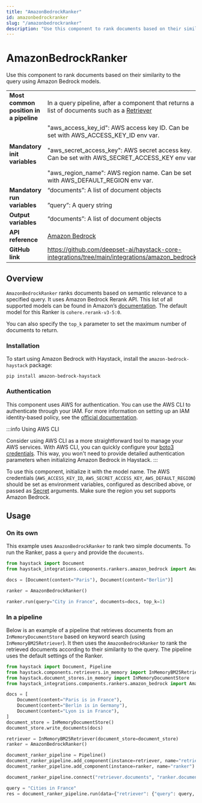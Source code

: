 ```yaml
---
title: "AmazonBedrockRanker"
id: amazonbedrockranker
slug: "/amazonbedrockranker"
description: "Use this component to rank documents based on their similarity to the query using Amazon Bedrock models."
---
```


# AmazonBedrockRanker

Use this component to rank documents based on their similarity to the query using Amazon Bedrock models.

|  |  |
| --- | --- |
| **Most common position in a pipeline** | In a query pipeline, after a component that returns a list of documents such as a [Retriever](../../../docs/pipeline-components/retrievers.mdx) |
| **Mandatory init variables** | "aws_access_key_id": AWS access key ID. Can be set with AWS_ACCESS_KEY_ID env var.  <br /> <br />"aws_secret_access_key": AWS secret access key. Can be set with AWS_SECRET_ACCESS_KEY env var.  <br /> <br />"aws_region_name": AWS region name. Can be set with AWS_DEFAULT_REGION env var. |
| **Mandatory run variables** | “documents”: A list of document objects  <br /> <br />”query”: A query string |
| **Output variables** | “documents”: A list of document objects |
| **API reference** | [Amazon Bedrock](/reference/integrations-amazon-bedrock) |
| **GitHub link** | https://github.com/deepset-ai/haystack-core-integrations/tree/main/integrations/amazon_bedrock/ |

## Overview

`AmazonBedrockRanker` ranks documents based on semantic relevance to a specified query. It uses Amazon Bedrock Rerank API. This list of all supported models can be found in Amazon’s [documentation](https://docs.aws.amazon.com/bedrock/latest/userguide/rerank-supported.html). The default model for this Ranker is `cohere.rerank-v3-5:0`.

You can also specify the `top_k` parameter to set the maximum number of documents to return.

### Installation

To start using Amazon Bedrock with Haystack, install the `amazon-bedrock-haystack` package:

```shell
pip install amazon-bedrock-haystack
```

### Authentication

This component uses AWS for authentication. You can use the AWS CLI to authenticate through your IAM. For more information on setting up an IAM identity-based policy, see the [official documentation](https://docs.aws.amazon.com/bedrock/latest/userguide/security_iam_id-based-policy-examples.html).

:::info
Using AWS CLI

Consider using AWS CLI as a more straightforward tool to manage your AWS services. With AWS CLI, you can quickly configure your [boto3 credentials](https://boto3.amazonaws.com/v1/documentation/api/latest/guide/credentials.html). This way, you won't need to provide detailed authentication parameters when initializing Amazon Bedrock in Haystack.
:::

To use this component, initialize it with the model name. The AWS credentials (`AWS_ACCESS_KEY_ID`, `AWS_SECRET_ACCESS_KEY`, `AWS_DEFAULT_REGION`) should be set as environment variables, configured as described above, or passed as [Secret](../../concepts/secret-management.mdx) arguments. Make sure the region you set supports Amazon Bedrock.

## Usage

### On its own

This example uses `AmazonBedrockRanker` to rank two simple documents. To run the Ranker, pass a `query` and provide the `documents`.

```python
from haystack import Document
from haystack_integrations.components.rankers.amazon_bedrock import AmazonBedrockRanker

docs = [Document(content="Paris"), Document(content="Berlin")]

ranker = AmazonBedrockRanker()

ranker.run(query="City in France", documents=docs, top_k=1)
```

### In a pipeline

Below is an example of a pipeline that retrieves documents from an `InMemoryDocumentStore` based on keyword search (using `InMemoryBM25Retriever`). It then uses the `AmazonBedrockRanker` to rank the retrieved documents according to their similarity to the query. The pipeline uses the default settings of the Ranker.

```python
from haystack import Document, Pipeline
from haystack.components.retrievers.in_memory import InMemoryBM25Retriever
from haystack.document_stores.in_memory import InMemoryDocumentStore
from haystack_integrations.components.rankers.amazon_bedrock import AmazonBedrockRanker

docs = [
    Document(content="Paris is in France"),
    Document(content="Berlin is in Germany"),
    Document(content="Lyon is in France"),
]
document_store = InMemoryDocumentStore()
document_store.write_documents(docs)

retriever = InMemoryBM25Retriever(document_store=document_store)
ranker = AmazonBedrockRanker()

document_ranker_pipeline = Pipeline()
document_ranker_pipeline.add_component(instance=retriever, name="retriever")
document_ranker_pipeline.add_component(instance=ranker, name="ranker")

document_ranker_pipeline.connect("retriever.documents", "ranker.documents")

query = "Cities in France"
res = document_ranker_pipeline.run(data={"retriever": {"query": query, "top_k": 3}, "ranker": {"query": query, "top_k": 2}})
```